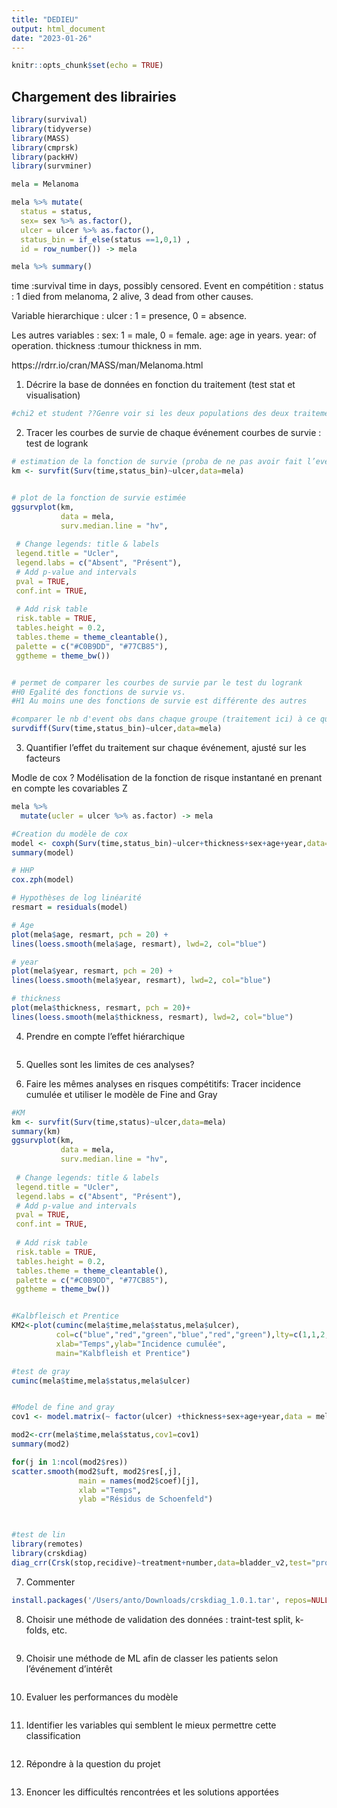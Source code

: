```yaml
---
title: "DEDIEU"
output: html_document
date: "2023-01-26"
---
```


```r
knitr::opts_chunk$set(echo = TRUE)
```

## Chargement des librairies
```r
library(survival)
library(tidyverse)
library(MASS)
library(cmprsk)
library(packHV)
library(survminer)
```

```r
mela = Melanoma
```


```r
mela %>% mutate(
  status = status,
  sex= sex %>% as.factor(),
  ulcer = ulcer %>% as.factor(),
  status_bin = if_else(status ==1,0,1) ,
  id = row_number()) -> mela

mela %>% summary() 
```


time :survival time in days, possibly censored.
Event en compétition : 
status : 1 died from melanoma, 2 alive, 3 dead from other causes.
 
Variable hierarchique :
ulcer : 1 = presence, 0 = absence.

Les autres variables : 
sex: 1 = male, 0 = female.
age: age in years.
year: of operation.
thickness :tumour thickness in mm.

https://rdrr.io/cran/MASS/man/Melanoma.html

1.	Décrire la base de données en fonction du traitement (test stat et visualisation)
```r
#chi2 et student ??Genre voir si les deux populations des deux traitements sont comparables et tout...
```

2.	Tracer les courbes de survie de chaque événement
courbes de survie : test de logrank 
```r
# estimation de la fonction de survie (proba de ne pas avoir fait l’event avant le temps t ) par la méthode KM
km <- survfit(Surv(time,status_bin)~ulcer,data=mela) 


# plot de la fonction de survie estimée
ggsurvplot(km, 
           data = mela,
           surv.median.line = "hv", 
           
 # Change legends: title & labels
 legend.title = "Ucler",
 legend.labs = c("Absent", "Présent"),
 # Add p-value and intervals
 pval = TRUE,
 conf.int = TRUE,
 
 # Add risk table
 risk.table = TRUE,
 tables.height = 0.2,
 tables.theme = theme_cleantable(),
 palette = c("#C0B9DD", "#77CB85"),
 ggtheme = theme_bw())


# permet de comparer les courbes de survie par le test du logrank
#H0 Egalité des fonctions de survie vs.
#H1 Au moins une des fonctions de survie est différente des autres

#comparer le nb d'event obs dans chaque groupe (traitement ici) à ce qui est attendu sous H0
survdiff(Surv(time,status_bin)~ulcer,data=mela)


```

3.	Quantifier l’effet du traitement sur chaque événement, ajusté sur les facteurs

Modle de cox ?
Modélisation de la fonction de risque instantané en prenant en compte les covariables Z
```r
mela %>% 
  mutate(ucler = ulcer %>% as.factor) -> mela

#Creation du modèle de cox
model <- coxph(Surv(time,status_bin)~ulcer+thickness+sex+age+year,data=mela)
summary(model)

# HHP
cox.zph(model)

# Hypothèses de log linéarité
resmart = residuals(model)

# Age
plot(mela$age, resmart, pch = 20) +
lines(loess.smooth(mela$age, resmart), lwd=2, col="blue")

# year
plot(mela$year, resmart, pch = 20) +
lines(loess.smooth(mela$year, resmart), lwd=2, col="blue")

# thickness
plot(mela$thickness, resmart, pch = 20)+
lines(loess.smooth(mela$thickness, resmart), lwd=2, col="blue")

```

4.	Prendre en compte l’effet hiérarchique
```r

```

5.	Quelles sont les limites de ces analyses?


6.	Faire les mêmes analyses en risques compétitifs: Tracer incidence cumulée et utiliser le modèle de Fine and Gray
```r
#KM
km <- survfit(Surv(time,status)~ulcer,data=mela)
summary(km)
ggsurvplot(km, 
           data = mela,
           surv.median.line = "hv", 
           
 # Change legends: title & labels
 legend.title = "Ucler",
 legend.labs = c("Absent", "Présent"),
 # Add p-value and intervals
 pval = TRUE,
 conf.int = TRUE,
 
 # Add risk table
 risk.table = TRUE,
 tables.height = 0.2,
 tables.theme = theme_cleantable(),
 palette = c("#C0B9DD", "#77CB85"),
 ggtheme = theme_bw())


#Kalbfleisch et Prentice
KM2<-plot(cuminc(mela$time,mela$status,mela$ulcer),
          col=c("blue","red","green","blue","red","green"),lty=c(1,1,2,2,3,3),
          xlab="Temps",ylab="Incidence cumulée",
          main="Kalbfleish et Prentice")

#test de gray
cuminc(mela$time,mela$status,mela$ulcer)


#Model de fine and gray
cov1 <- model.matrix(~ factor(ulcer) +thickness+sex+age+year,data = mela)[, -1] # met en forme les covariables pour le modèle

mod2<-crr(mela$time,mela$status,cov1=cov1)
summary(mod2)

for(j in 1:ncol(mod2$res))
scatter.smooth(mod2$uft, mod2$res[,j],
               main = names(mod2$coef)[j],
               xlab ="Temps",
               ylab ="Résidus de Schoenfeld")



#test de lin
library(remotes)
library(crskdiag) 
diag_crr(Crsk(stop,recidive)~treatment+number,data=bladder_v2,test="prop",seed=1234)#permet de faire le test de Lin
```

7.	Commenter
```r
install.packages('/Users/anto/Downloads/crskdiag_1.0.1.tar', repos=NULL, type='source')
```

8.	Choisir une méthode de validation des données : traint-test split, k-folds, etc.
```r

```

9.	Choisir une méthode de ML afin de classer les patients selon l’événement d’intérêt
```r

```

10.	Evaluer les performances du modèle
```r

```

11.	Identifier les variables qui semblent le mieux permettre cette classification
```r

```

12.	Répondre à la question du projet
```r

```

13.	Enoncer les difficultés rencontrées et les solutions apportées
```r

```


